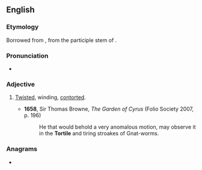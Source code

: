 ==English==

===Etymology===
Borrowed from {{bor|en|la|tortilis}}, from the participle stem of {{m|la|torqueō||twist, turn}}.

===Pronunciation===
* {{IPA|/ˈtɔːtaɪl/|lang=en}}

===Adjective===
{{en-adj}}

# {{lb|en|rare}} [[twisted|Twisted]], winding, [[contorted]].
#* '''1658''', Sir Thomas Browne, ''The Garden of Cyrus'' (Folio Society 2007, p. 196)
#*: He that would behold a very anomalous motion, may observe it in the '''Tortile''' and tiring stroakes of Gnat-worms.

===Anagrams===
* {{anagrams|en|a=eilortt|triolet}}